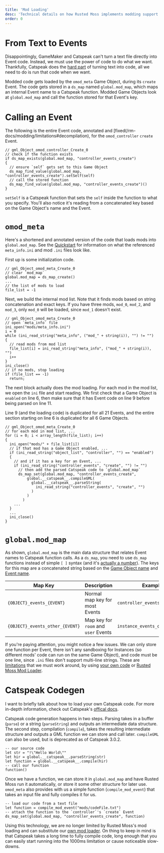 ```yaml
---
title: 'Mod Loading'
desc: 'Technical details on how Rusted Moss implements modding support.'
order: 0
---
```


# From Text to Events

Disappointingly, GameMaker and Catspeak can't turn a text file directly into Event code. Instead, we must use the power of code to do what we want. Thankfully, Catspeak does the [hard part](#catspeak-codegen) of turning text into code, all we need to do is run that code when we want.

Modded code gets loaded by the `omod_meta` Game Object, during its `create` Event. The code gets stored in a `ds_map` named `global.mod_map`, which maps an internal Event name to a Catspeak function. Modded Game Objects look at `global.mod_map` and call the function stored for that Event's key.

# Calling an Event

The following is the entire Event code, annotated and [fixed(/rm-docs/modding/limitations#decompilation), for the `omod_controller` `create` Event.

```gml
// gml_Object_omod_controller_Create_0
// check if the function exists
if ds_map_exists(global.mod_map, "controller_events_create")
{
  // ensure `self` gets set to this Game Object
  ds_map_find_value(global.mod_map, "controller_events_create").setSelf(self)
  // call the stored function
  ds_map_find_value(global.mod_map, "controller_events_create")()
}
```

`setSelf` is a Catspeak function that sets the `self` inside the function to what you specify. You'll also notice it's reading from a concatenated key based on the Game Object's name and the Event.

# `omod_meta`

Here's a shortened and annotated version of the code that loads mods into `global.mod_map`. See the [Quickstart](/rm-docs/intro/quickstart#meta_infoini) for information on what the referenced `meta_info.ini` and mod `.ini` files look like.

First up is some initialization code.

```gml
// gml_Object_omod_meta_Create_0
// clear `mod_map`
global.mod_map = ds_map_create()
...
// the list of mods to load
file_list = -1
```

Next, we build the internal mod list. Note that it finds mods based on string concatenation and exact keys. If you have three mods, `mod_0`, `mod_2`, and `mod_3`, only `mod_0` will be loaded, since `mod_1` doesn't exist.

```gml
// gml_Object_omod_meta_Create_0
// open `meta_info` file
ini_open("mods/meta_info.ini")
i = 0
while (ini_read_string("meta_info", ("mod_" + string(i)), "") != "")
{
  // read mods from mod list
  file_list[i] = ini_read_string("meta_info", ("mod_" + string(i)), "")
  i++
}
ini_close()
// if no mods, stop loading
if (file_list == -1)
  return;
```

The next block actually does the mod loading. For each mod in the mod list, we open the `ini` file and start reading. We first check that a Game Object is `enabled` on line 6, then make sure that it has Event code on line 9 before being parsed on line 11.

Line 9 (and the loading code) is duplicated for all 21 Events, and the entire section starting on line 6 is duplicated for all 6 Game Objects.

```gml {7,10,12}
// gml_Object_omod_meta_Create_0
// for each mod in mod list, ...
for (i = 0; i < array_length(file_list); i++)
{
  ini_open("mods/" + file_list[i])
  // if that mod has a Game Object enabled, ...
  if (ini_read_string("object_list", "controller", "") == "enabled")
  {
    // and if it has a key for an Event, ...
    if (ini_read_string("controller_events", "create", "") != "")
      // then add the parsed Catspeak code to `global.mod_map`
      ds_map_set(global.mod_map, "controller_events_create",
          global.__catspeak__.compileGML(
            global.__catspeak__.parseString(
              ini_read_string("controller_events", "create", "")
            )
          )
        )
    ...
  }
  ...
  ini_close()
}
```

# `global.mod_map`

As shown, `global.mod_map` is the main data structure that relates Event names to Catspeak function calls. As a `ds_map`, you need to use `ds_map` functions instead of simple `[ ]` syntax (and it's [actually a number](/rm-docs/gml/ids)). The keys for this map are a concatenated string based on the [Game Object name](/rm-docs/gml/objects) and [Event name](/rm-docs/gml/events).

| Map Key                         | Description                          | Example                        |
| ------------------------------- | ------------------------------------ | ------------------------------ |
| `{OBJECT}_events_{EVENT}`       | Normal map key for most Events       | `controller_events_create`     |
| `{OBJECT}_events_other_{EVENT}` | Map key for `room` and `user` Events | `instance_events_other_user_1` |

If you're paying attention, you might notice a few issues. We can only store one function per Event, there isn't any sandboxing for Instances (so different mods' code can run on the same Game Object), and code must be one line, since `.ini` files don't support multi-line strings. These are [limitations](/rm-docs/modding/rmml#why) that we must work around, by using [your own code](#catspeak-codegen) or [Rusted Moss Mod Loader](/rm-docs/modding/rmml).

# Catspeak Codegen

I want to briefly talk about how to load your own Catspeak code. For more in-depth information, check out Catspeak's [offical docs](https://www.katsaii.com/catspeak-lang/3.1.2/hom-catspeak-for-developers.html).

Catspeak code generation happens in two steps. Parsing takes in a buffer (`parse`) or a string (`parseString`) and outputs an intermediate data structure. The second step, compilation (`compile`), takes the resulting intermediate structure and outputs a GML function we can store and call later. `compileGML` can also be used, but is deprecated as of Catspeak 3.0.2.

```sp
-- our source code
let str = "!\"Hello World\""
let hir = global.__catspeak__.parseString(str)
let function = global.__catspeak__.compile(hir)
-- call our function
function()
```

Once we have a function, we can store it in `global.mod_map` and have Rusted Moss run it automatically, or store it some other structure for later use. `omod_meta` also provides with us a simple function (`compile_mod_event`) that takes an input file and fully compiles it for us.

```sp
-- load our code from a text file
let function = compile_mod_event("mods/codeFile.txt")
-- attach the function to the `controller`'s `create` Event
ds_map_set(global.mod_map, "controller_events_create", function)
```

Using this technology, we are no longer limited by Rusted Moss's mod loading and can substitute our [own mod loader](/rm-docs/modding/rmml). On thing to keep in mind is that Catspeak takes a long time to fully compile code, long enough that you can easily start running into the 1000ms limitation or cause noticeable slow-downs.

